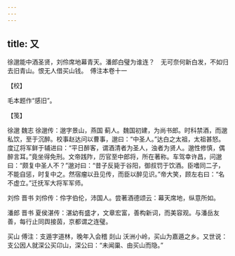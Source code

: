 ```yaml
---
---
---
```

title: 又
---







徐邈能中酒圣贤，刘伶席地幕青天。潘郎白璧为谁连？　无可奈何新白发，不如归去旧青山。恨无人借买山钱。　傅注本卷十一





【校】


毛本题作“感旧”。





【笺】


徐邈 魏志 徐邈传：邈字景山，燕国 蓟人。魏国初建，为尚书郎。时科禁酒，而邈私饮，至于沉醉。校事赵达问以曹事，邈曰：“中圣人。”达白之太祖，太祖甚怒。度辽将军鲜于辅进曰：“平日醉客，谓酒清者为圣人，浊者为贤人。邈性修慎，偶醉言耳。”竟坐得免刑。文帝践阼，历官至中郎将，所在著称。车驾幸许昌，问邈曰：“颇复中圣人不？”邈对曰：“昔子反毙于谷阳，御叔罚于饮酒。臣嗜同二子，不能自惩，时复中之。然宿瘤以丑见传，而臣以醉见识。”帝大笑，顾左右曰：“名不虚立。”迁抚军大将军军师。

刘伶 晋书 刘伶传：伶字伯伦，沛国人。尝著酒德颂云：幕天席地，纵意所如。

潘郎 晋书 夏侯湛传：湛幼有盛才，文章宏富，善构新词，而美容观。与潘岳友善，每行止同舆接茵，京都谓之连璧。

买山 傅注：支遁字道林，晚年入会稽 剡山 沃洲小岭，买山为嘉遁之乡。又世说：支公因人就深公买卬山，深公曰：“未闻巢、由买山而隐。”
